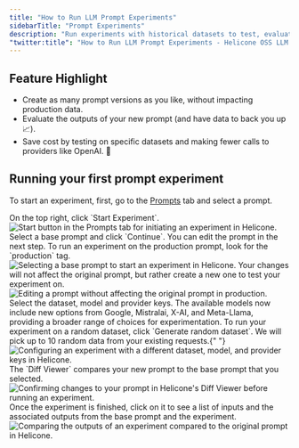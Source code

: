 ```yaml
---
title: "How to Run LLM Prompt Experiments"
sidebarTitle: "Prompt Experiments"
description: "Run experiments with historical datasets to test, evaluate, and improve prompts over time while preventing regressions in production systems."
"twitter:title": "How to Run LLM Prompt Experiments - Helicone OSS LLM Observability"
---
```


## Feature Highlight

- Create as many prompt versions as you like, without impacting production data.
- Evaluate the outputs of your new prompt (and have data to back you up 📈).
- Save cost by testing on specific datasets and making fewer calls to providers like OpenAI. 🤑

## Running your first prompt experiment

To start an experiment, first, go to the [Prompts](https://www.helicone.ai/prompts) tab and select a prompt.

<Steps>
  <Step title="Click `Start Experiment`">
    On the top right, click `Start Experiment`.
    <Frame>
  <img src="/images/use-cases/experiments/start-button.png" alt="Start button in the Prompts tab for initiating an experiment in Helicone."/>
</Frame>

  </Step>
  <Step title="Select the base prompt">
    Select a base prompt and click `Continue`. You can edit the prompt in the
    next step.
    <Tip>
      To run an experiment on the production prompt, look for the `production`
      tag.
    </Tip>
       <Frame>
  <img src="/images/use-cases/experiments/select-prompt.png" alt="Selecting a base prompt to start an experiment in Helicone."/>
</Frame>

  </Step>
  <Step title="Edit the prompt">
    Your changes will not affect the original prompt, but rather create a new
    one to test your experiment on.
       <Frame>
  <img src="/images/use-cases/experiments/edit-prompt.png" alt="Editing a prompt without affecting the original prompt in production."/>
</Frame>
  </Step>
  <Step title="Configure your experiment">
    Select the dataset, model and provider keys. The available models now include new options from Google, Mistralai, X-AI, and Meta-Llama, providing a broader range of choices for experimentation.
    <Tip>
      To run your experiment on a random dataset, click `Generate random
      dataset`. We will pick up to 10 random data from your existing
      requests.{" "}
    </Tip>
       <Frame>
  <img src="/images/use-cases/experiments/config.png" alt="Configuring an experiment with a different dataset, model, and provider keys in Helicone."/>
</Frame>

  </Step>
  <Step title="Confirm and run">
    The `Diff Viewer` compares your new prompt to the base prompt that you
    selected.
       <Frame>
  <img src="/images/use-cases/experiments/confirm.png" alt="Confirming changes to your prompt in Helicone's Diff Viewer before running an experiment. "/>
</Frame>

  </Step>
  <Step title="View outputs">
    Once the experiment is finished, click on it to see a list of inputs and the
    associated outputs from the base prompt and the experiment.
       <Frame>
  <img src="/images/use-cases/experiments/view.png" alt="Comparing the outputs of an experiment compared to the original prompt in Helicone."/>
</Frame>

  </Step>
</Steps>
